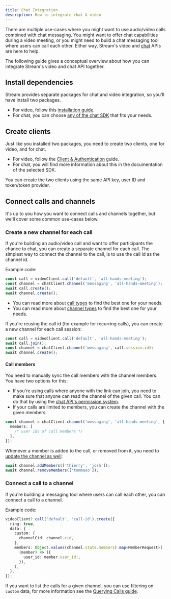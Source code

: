 ```yaml
---
title: Chat Integration
description: How to integrate chat & video
---
```


There are multiple use-cases where you might want to use audio/video calls combined with chat messaging. You might want to offer chat capabilities during a video meeting, or you might need to build a chat messaging tool where users can call each other. Either way, Stream's video and [chat](https://getstream.io/chat/docs/) APIs are here to help.

The following guide gives a conceptual overview about how you can integrate Stream's video and chat API together.

## Install dependencies

Stream provides separate packages for chat and video integration, so you'll have install two packages.

- For video, follow this [installation guide](../../basics/installation).
- For chat, you can choose [any of the chat SDK](https://getstream.io/chat/sdk/) that fits your needs.

## Create clients

Just like you installed two packages, you need to create two clients, one for video, and for chat.

- For video, follow the [Client & Authentication](../../guides/client-auth) guide.
- For chat, you will find more information about this in the documentation of the selected SDK.

You can create the two clients using the same API key, user ID and token/token provider.

## Connect calls and channels

It's up to you how you want to connect calls and channels together, but we'll cover some common use-cases below.

### Create a new channel for each call

If you're building an audio/video call and want to offer participants the chance to chat, you can create a separate channel for each call. The simplest way to connect the channel to the call, is to use the call id as the channel id.

Example code:

```typescript
const call = videoClient.call('default', 'all-hands-meeting');
const channel = chatClient.channel('messaging', 'all-hands-meeting');
await call.create();
await channel.create();
```

- You can read more about [call types](../../guides/configuring-call-types/) to find the best one for your needs.
- You can read more about [channel types](https://getstream.io/chat/docs/javascript/channel_features/?language=javascript) to find the best one for your needs.

If you're reusing the call id (for example for recurring calls), you can create a new channel for each call session:

```typescript
const call = videoClient.call('default', 'all-hands-meeting');
await call.join();
const channel = chatClient.channel('messaging', call.session.id);
await channel.create();
```

#### Call members

You need to manually sync the call members with the channel members. You have two options for this:

- If you're using calls where anyone with the link can join, you need to make sure that anyone can read the channel of the given call. You can do that by using the [chat API's permission system](https://getstream.io/chat/docs/javascript/chat_permission_policies/?language=javascript).
- If your calls are limited to members, you can create the channel with the given members:

```typescript
const channel = chatClient.channel('messaging', 'all-hands-meeting', {
  members: [
    /* user ids of call members */
  ],
});
```

Whenever a member is added to the call, or removed from it, you need to [update the channel as well](https://getstream.io/chat/docs/javascript/channel_members/?language=javascript):

```typescript
await channel.addMembers(['thierry', 'josh']);
await channel.removeMembers(['tommaso']);
```

### Connect a call to a channel

If you're building a messaging tool where users can call each other, you can connect a call to a channel.

Example code:

```typescript
videoClient?.call('default', 'call-id').create({
  ring: true,
  data: {
    custom: {
      channelCid: channel.cid,
    },
    members: Object.values(channel.state.members).map<MemberRequest>(
      (member) => ({
        user_id: member.user_id!,
      }),
    ),
  },
});
```

If you want to list the calls for a given channel, you can use filtering on `custom` data, for more information see the [Querying Calls guide](../../guides/querying-calls/#filters).

